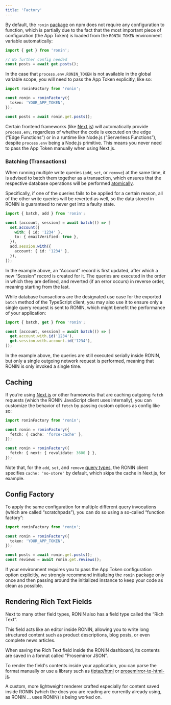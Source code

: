 ```yaml
---
title: 'Factory'
---
```


By default, the `ronin` [package](https://www.npmjs.com/package/ronin) on npm does not require any configuration to function, which is partially due to the fact that the most important piece of configuration (the App Token) is loaded from the `RONIN_TOKEN` environment variable automatically:

```ts
import { get } from 'ronin';

// No further config needed
const posts = await get.posts();
```

In the case that `process.env.RONIN_TOKEN` is not available in the global variable scope, you will need to pass the App Token explicitly, like so:

```ts
import roninFactory from 'ronin';

const ronin = roninFactory({
  token: 'YOUR_APP_TOKEN',
});

const posts = await ronin.get.posts();
```

Certain frontend frameworks (like [Next.js](https://nextjs.org/)) will automatically provide `process.env`, regardless of whether the code is executed on the edge (”Edge Functions”) or in a runtime like Node.js (”Serverless Functions”), despite `process.env` being a Node.js primitive. This means you never need to pass the App Token manually when using Next.js.

### Batching (Transactions)

When running multiple write queries (`add`, `set`, or `remove`) at the same time, it is advised to batch them together as a transaction, which ensures that the respective database operations will be performed [atomically](<https://en.wikipedia.org/wiki/Atomicity_(database_systems)>).

Specifically, if one of the queries fails to be applied for a certain reason, all of the other write queries will be reverted as well, so the data stored in RONIN is guaranteed to never get into a faulty state.

```ts
import { batch, add } from 'ronin';

const [account, session] = await batch(() => [
  set.account({
    with: { id: '1234' },
    to: { emailVerified: true },
  }),
  add.session.with({
    account: { id: '1234' },
  }),
]);
```

In the example above, an “Account” record is first updated, after which a new “Session” record is created for it. The queries are executed in the order in which they are defined, and reverted (if an error occurs) in reverse order, meaning starting from the last.

While database transactions are the designated use case for the exported `batch` method of the TypeScript client, you may also use it to ensure only a single query request is sent to RONIN, which might benefit the performance of your application:

```ts
import { batch, get } from 'ronin';

const [account, session] = await batch(() => [
  get.account.with.id('1234'),
  get.session.with.account.id('1234'),
]);
```

In the example above, the queries are still executed serially inside RONIN, but only a single outgoing network request is performed, meaning that RONIN is only invoked a single time.

## Caching

If you’re using [Next.js](https://nextjs.org/) or other frameworks that are caching outgoing `fetch` requests (which the RONIN JavaScript client uses internally), you can customize the behavior of `fetch` by passing custom options as config like so:

```ts
import roninFactory from 'ronin';

const ronin = roninFactory({
  fetch: { cache: 'force-cache' },
});

const ronin = roninFactory({
  fetch: { next: { revalidate: 3600 } },
});
```

Note that, for the `add`, `set`, and `remove` [query types](/docs/queries/types), the RONIN client specifies `cache: 'no-store'` by default, which skips the cache in Next.js, for example.

## Config Factory

To apply the same configuration for multiple different query invocations (which are called “scratchpads”), you can do so using a so-called “function factory”:

```ts
import roninFactory from 'ronin';

const ronin = roninFactory({
  token: 'YOUR_APP_TOKEN',
});

const posts = await ronin.get.posts();
const reviews = await ronin.get.reviews();
```

If your environment requires you to pass the App Token configuration option explicitly, we strongly recommend initializing the `ronin` package only once and then passing around the initialized instance to keep your code as clean as possible.

## Rendering Rich Text Fields

Next to many other field types, RONIN also has a field type called the “Rich Text”.

This field acts like an editor inside RONIN, allowing you to write long structured content such as product descriptions, blog posts, or even complete news articles.

When saving the Rich Text field inside the RONIN dashboard, its contents are saved in a format called “Prosemirror JSON”.

To render the field's contents inside your application, you can parse the format manually or use a library such as [tiptap/html](https://tiptap.dev/docs/editor/api/utilities/html) or [prosemirror-to-html-js](https://github.com/enVolt/prosemirror-to-html#prosemirror-to-html-js).

A custom, more lightweight renderer crafted especially for content saved inside RONIN (which the docs you are reading are currently already using, as RONIN … uses RONIN) is being worked on.